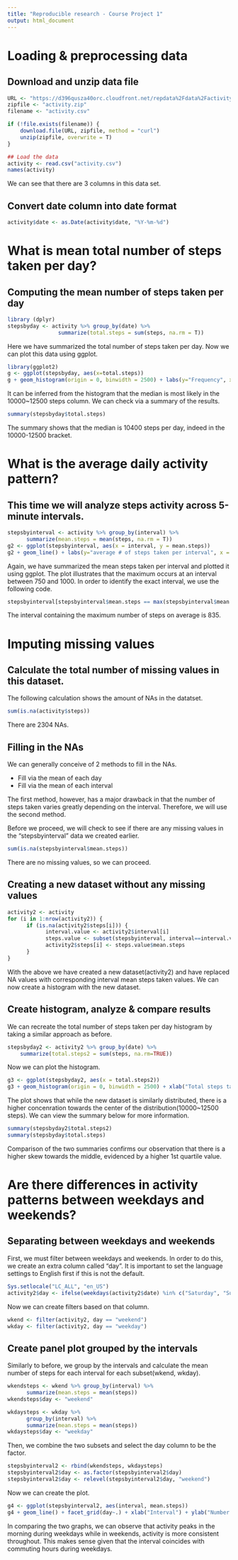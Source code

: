 ```yaml
---
title: "Reproducible research - Course Project 1"
output: html_document
---
```


# Loading & preprocessing data
## Download and unzip data file
```r
URL <- "https://d396qusza40orc.cloudfront.net/repdata%2Fdata%2Factivity.zip"
zipfile <- "activity.zip"
filename <- "activity.csv"

if (!file.exists(filename)) {
    download.file(URL, zipfile, method = "curl")
    unzip(zipfile, overwrite = T)
}
```

```r
## Load the data
activity <- read.csv("activity.csv")
names(activity)
```
We can see that there are 3 columns in this data set.

## Convert date column into date format
```r
activity$date <- as.Date(activity$date, "%Y-%m-%d")
```

# What is mean total number of steps taken per day?
## Computing the mean number of steps taken per day
```r
library (dplyr)
stepsbyday <- activity %>% group_by(date) %>%
                summarize(total.steps = sum(steps, na.rm = T))
```
Here we have summarized the total number of steps taken per day. Now we can plot this data using ggplot.

```r
library(ggplot2)
g <- ggplot(stepsbyday, aes(x=total.steps))
g + geom_histogram(origin = 0, binwidth = 2500) + labs(y="Frequency", x="Total steps taken per day")
```

It can be inferred from the histogram that the median is most likely in the 10000~12500 steps column. We can check via a summary of the results.

```r
summary(stepsbyday$total.steps)
```

The summary shows that the median is 10400 steps per day, indeed in the 10000-12500 bracket. 

# What is the average daily activity pattern?
## This time we will analyze steps activity across 5-minute intervals.

```r
stepsbyinterval <- activity %>% group_by(interval) %>%
      summarize(mean.steps = mean(steps, na.rm = T))
g2 <- ggplot(stepsbyinterval, aes(x = interval, y = mean.steps))
g2 + geom_line() + labs(y="average # of steps taken per interval", x = "interval")
```

Again, we have summarized the mean steps taken per interval and plotted it using ggplot. The plot illustrates that the maximum occurs at an interval between 750 and 1000. In order to identify the exact interval, we use the following code.

``` r
stepsbyinterval[stepsbyinterval$mean.steps == max(stepsbyinterval$mean.steps), ]
```

The interval containing the maximum number of steps on average is 835.

# Imputing missing values
## Calculate the total number of missing values in this dataset.

The following calculation shows the amount of NAs in the datatset.

``` r
sum(is.na(activity$steps))
```

There are 2304 NAs.

## Filling in the NAs

We can generally conceive of 2 methods to fill in the NAs.

- Fill via the mean of each day
- Fill via the mean of each interval

The first method, however, has a major drawback in that the number of steps taken varies greatly depending on the interval. Therefore, we will use the second method.

Before we proceed, we will check to see if there are any missing values in the "stepsbyinterval" data we created earlier.

``` r
sum(is.na(stepsbyinterval$mean.steps))
```

There are no missing values, so we can proceed. 

## Creating a new dataset without any missing values

```r
activity2 <- activity
for (i in 1:nrow(activity2)) {
      if (is.na(activity2$steps[i])) {
            interval.value <- activity2$interval[i]
            steps.value <- subset(stepsbyinterval, interval==interval.value)
            activity2$steps[i] <- steps.value$mean.steps
      }
}
```

With the above we have created a new dataset(activity2) and have replaced NA values with corresponding interval mean steps taken values. We can now create a histogram with the new dataset.

## Create histogram, analyze & compare results

We can recreate the total number of steps taken per day histogram by taking a similar approach as before. 

```r
stepsbyday2 <- activity2 %>% group_by(date) %>%
    summarize(total.steps2 = sum(steps, na.rm=TRUE))
```

Now we can plot the histogram.

```r
g3 <- ggplot(stepsbyday2, aes(x = total.steps2))
g3 + geom_histogram(origin = 0, binwidth = 2500) + xlab("Total steps taken per day") + ylab("Frequency")
```

The plot shows that while the new dataset is similarly distributed, there is a higher concenration towards the center of the distribution(10000~12500 steps). We can view the summary below for more information.

```r
summary(stepsbyday2$total.steps2)
summary(stepsbyday$total.steps)
```

Comparison of the two summaries confirms our observation that there is a higher skew towards the middle, evidenced by a higher 1st quartile value.

# Are there differences in activity patterns between weekdays and weekends?
## Separating between weekdays and weekends

First, we must filter between weekdays and weekends. In order to do this, we create an extra column called "day". It is important to set the language settings to English first if this is not the default.

``` r
Sys.setlocale("LC_ALL", "en_US")
activity2$day <- ifelse(weekdays(activity2$date) %in% c("Saturday", "Sunday"), "weekend", "weekday")
```

Now we can create filters based on that column.
```r
wkend <- filter(activity2, day == "weekend")
wkday <- filter(activity2, day == "weekday")
```

## Create panel plot grouped by the intervals

Similarly to before, we group by the intervals and calculate the mean number of steps for each interval for each subset(wkend, wkday).

```r
wkendsteps <- wkend %>% group_by(interval) %>%
      summarize(mean.steps = mean(steps)) 
wkendsteps$day <- "weekend"

wkdaysteps <- wkday %>%
      group_by(interval) %>%
      summarize(mean.steps = mean(steps)) 
wkdaysteps$day <- "weekday"
```

Then, we combine the two subsets and select the day column to be the factor.

```r
stepsbyinterval2 <- rbind(wkendsteps, wkdaysteps)
stepsbyinterval2$day <- as.factor(stepsbyinterval2$day)
stepsbyinterval2$day <- relevel(stepsbyinterval2$day, "weekend")
```

Now we can create the plot.

```r
g4 <- ggplot(stepsbyinterval2, aes(interval, mean.steps))
g4 + geom_line() + facet_grid(day~.) + xlab("Interval") + ylab("Number of steps")
```

In comparing the two graphs, we can observe that activity peaks in the morning during weekdays while in weekends, activity is more consistent throughout. This makes sense given that the interval coincides with commuting hours during weekdays.